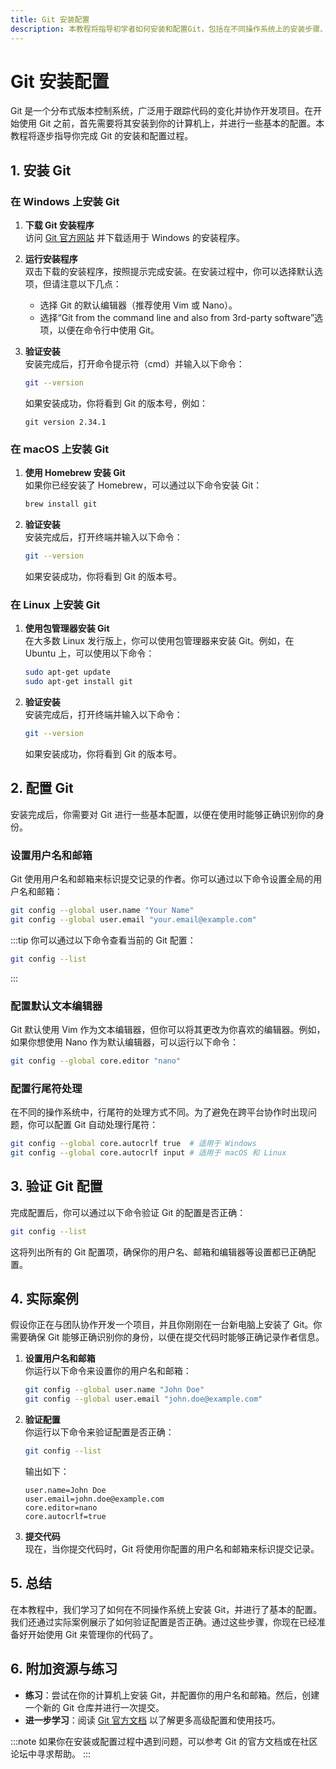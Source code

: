 ```yaml
---
title: Git 安装配置
description: 本教程将指导初学者如何安装和配置Git，包括在不同操作系统上的安装步骤、基本配置以及如何验证安装是否成功。
---
```


# Git 安装配置

Git 是一个分布式版本控制系统，广泛用于跟踪代码的变化并协作开发项目。在开始使用 Git 之前，首先需要将其安装到你的计算机上，并进行一些基本的配置。本教程将逐步指导你完成 Git 的安装和配置过程。

## 1. 安装 Git

### 在 Windows 上安装 Git

1. **下载 Git 安装程序**  
   访问 [Git 官方网站](https://git-scm.com/) 并下载适用于 Windows 的安装程序。

2. **运行安装程序**  
   双击下载的安装程序，按照提示完成安装。在安装过程中，你可以选择默认选项，但请注意以下几点：
   - 选择 Git 的默认编辑器（推荐使用 Vim 或 Nano）。
   - 选择“Git from the command line and also from 3rd-party software”选项，以便在命令行中使用 Git。

3. **验证安装**  
   安装完成后，打开命令提示符（cmd）并输入以下命令：
   ```bash
   git --version
   ```
   如果安装成功，你将看到 Git 的版本号，例如：
   ```
   git version 2.34.1
   ```

### 在 macOS 上安装 Git

1. **使用 Homebrew 安装 Git**  
   如果你已经安装了 Homebrew，可以通过以下命令安装 Git：
   ```bash
   brew install git
   ```

2. **验证安装**  
   安装完成后，打开终端并输入以下命令：
   ```bash
   git --version
   ```
   如果安装成功，你将看到 Git 的版本号。

### 在 Linux 上安装 Git

1. **使用包管理器安装 Git**  
   在大多数 Linux 发行版上，你可以使用包管理器来安装 Git。例如，在 Ubuntu 上，可以使用以下命令：
   ```bash
   sudo apt-get update
   sudo apt-get install git
   ```

2. **验证安装**  
   安装完成后，打开终端并输入以下命令：
   ```bash
   git --version
   ```
   如果安装成功，你将看到 Git 的版本号。

## 2. 配置 Git

安装完成后，你需要对 Git 进行一些基本配置，以便在使用时能够正确识别你的身份。

### 设置用户名和邮箱

Git 使用用户名和邮箱来标识提交记录的作者。你可以通过以下命令设置全局的用户名和邮箱：

```bash
git config --global user.name "Your Name"
git config --global user.email "your.email@example.com"
```

:::tip
你可以通过以下命令查看当前的 Git 配置：
```bash
git config --list
```
:::

### 配置默认文本编辑器

Git 默认使用 Vim 作为文本编辑器，但你可以将其更改为你喜欢的编辑器。例如，如果你想使用 Nano 作为默认编辑器，可以运行以下命令：

```bash
git config --global core.editor "nano"
```

### 配置行尾符处理

在不同的操作系统中，行尾符的处理方式不同。为了避免在跨平台协作时出现问题，你可以配置 Git 自动处理行尾符：

```bash
git config --global core.autocrlf true  # 适用于 Windows
git config --global core.autocrlf input # 适用于 macOS 和 Linux
```

## 3. 验证 Git 配置

完成配置后，你可以通过以下命令验证 Git 的配置是否正确：

```bash
git config --list
```

这将列出所有的 Git 配置项，确保你的用户名、邮箱和编辑器等设置都已正确配置。

## 4. 实际案例

假设你正在与团队协作开发一个项目，并且你刚刚在一台新电脑上安装了 Git。你需要确保 Git 能够正确识别你的身份，以便在提交代码时能够正确记录作者信息。

1. **设置用户名和邮箱**  
   你运行以下命令来设置你的用户名和邮箱：
   ```bash
   git config --global user.name "John Doe"
   git config --global user.email "john.doe@example.com"
   ```

2. **验证配置**  
   你运行以下命令来验证配置是否正确：
   ```bash
   git config --list
   ```
   输出如下：
   ```
   user.name=John Doe
   user.email=john.doe@example.com
   core.editor=nano
   core.autocrlf=true
   ```

3. **提交代码**  
   现在，当你提交代码时，Git 将使用你配置的用户名和邮箱来标识提交记录。

## 5. 总结

在本教程中，我们学习了如何在不同操作系统上安装 Git，并进行了基本的配置。我们还通过实际案例展示了如何验证配置是否正确。通过这些步骤，你现在已经准备好开始使用 Git 来管理你的代码了。

## 6. 附加资源与练习

- **练习**：尝试在你的计算机上安装 Git，并配置你的用户名和邮箱。然后，创建一个新的 Git 仓库并进行一次提交。
- **进一步学习**：阅读 [Git 官方文档](https://git-scm.com/doc) 以了解更多高级配置和使用技巧。

:::note
如果你在安装或配置过程中遇到问题，可以参考 Git 的官方文档或在社区论坛中寻求帮助。
:::